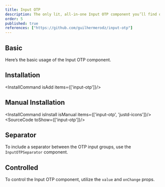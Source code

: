 ```yaml
---
title: Input OTP
description: The only lit, all-in-one Input OTP component you’ll find online. Easy to use, highly customizable, and packed with features.
order: 5
published: true
references: ["https://github.com/guilhermerodz/input-otp"]
---
```


## Basic
Here’s the basic usage of the Input OTP component.

<How toUse="forms/input-otp-demo"/>

## Installation
<InstallCommand isAdd items={['input-otp']}/>

## Manual Installation
<InstallCommand isInstall isManual items={['input-otp', 'justd-icons']}/>
<SourceCode toShow={['input-otp']}/>

## Separator
To include a separator between the OTP input groups, use the `InputOTPSeparator` component.

<How toUse="forms/input-otp-separator-demo"/>

## Controlled
To control the Input OTP component, utilize the `value` and `onChange` props.

<How toUse="forms/input-otp-controlled-demo"/>
